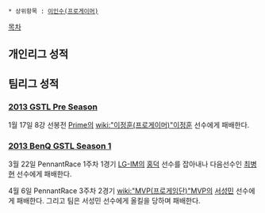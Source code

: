  * 상위항목 : [[이인수(프로게이머)]]

[[목차]]

== 개인리그 성적 ==

== 팀리그 성적 ==
=== [[2013 GSTL Pre Season]] ===
1월 17일 8강 선봉전 [[Prime]]의 [[wiki:"이정훈(프로게이머)"이정훈]] 선수에게 패배한다.
=== [[2013 BenQ GSTL Season 1]] ===
3월 22일 PennantRace 1주차 1경기 [[LG-IM]]의 [[홍덕]] 선수를 잡아내나 다음선수인 [[최병현]] 선수에게 패배한다.

4월 6일 PennantRace 3주차 2경기 [[wiki:"MVP(프로게임단)"MVP]]의 [[서성민]] 선수에게 패배한다. 그리고 팀은 서성민 선수에게 올킬을 당하며 패배한다.
